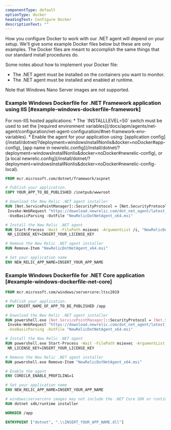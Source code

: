 ```yaml
---
componentType: default
optionType: docker
headingText: Configure Docker
descriptionText: ""
---
```


How you configure Docker to work with our .NET agent will depend on your setup. We'll give some example Docker files below but these are only examples. The Docker files are meant to accomplish the same things that our standard install procedures do.

Some notes about how to implement your Docker file:

* The .NET agent must be installed on the containers you want to monitor.
* The .NET agent must be installed and enabled at runtime.

<Callout variant="important">
  Note that Windows Nano Server images are not supported.
</Callout>

### Example Windows Dockerfile for .NET Framework application using IIS [#example-windows-dockerfile-framework]

<Callout variant="important">
  For non-IIS hosted applications:
  * The `INSTALLLEVEL=50` switch must be used to set the [required environment variables](/docs/apm/agents/net-agent/configuration/net-agent-configuration/#net-framework-env-variables).
  * Enable the agent for your application using: [application config](/install/dotnet/?deployment=windowsInstallNonIis&docker=noDocker#app-config), [app name in newrelic.config](/install/dotnet/?deployment=windowsInstallNonIis&docker=noDocker#newrelic-config), or [a local newrelic.config](/install/dotnet/?deployment=windowsInstallNonIis&docker=noDocker#newrelic-config-local).
</Callout>

```dockerfile
FROM mcr.microsoft.com/dotnet/framework/aspnet

# Publish your application.
COPY YOUR_APP_TO_BE_PUBLISHED /inetpub/wwwroot

# Download the New Relic .NET agent installer
RUN [Net.ServicePointManager]::SecurityProtocol = [Net.SecurityProtocolType]::Tls12;\
 Invoke-WebRequest "https://download.newrelic.com/dot_net_agent/latest_release/NewRelicDotNetAgent_x64.msi"\
 -UseBasicParsing -OutFile "NewRelicDotNetAgent_x64.msi"

# Install the New Relic .NET agent
RUN Start-Process -Wait -FilePath msiexec -ArgumentList /i, "NewRelicDotNetAgent_x64.msi", /qn,\
 NR_LICENSE_KEY=INSERT_YOUR_LICENSE_KEY

# Remove the New Relic .NET agent installer
RUN Remove-Item "NewRelicDotNetAgent_x64.msi"

# Set your application name
ENV NEW_RELIC_APP_NAME=INSERT_YOUR_APP_NAME
```

### Example Windows Dockerfile for .NET Core application [#example-windows-dockerfile-net-core]

```dockerfile
FROM mcr.microsoft.com/windows/servercore:ltsc2019

# Publish your application.
COPY INSERT_NAME_OF_APP_TO_BE_PUBLISHED /app

# Download the New Relic .NET agent installer
RUN powershell.exe [Net.ServicePointManager]::SecurityProtocol = [Net.SecurityProtocolType]::Tls12;\
 Invoke-WebRequest "https://download.newrelic.com/dot_net_agent/latest_release/NewRelicDotNetAgent_x64.msi"\
 -UseBasicParsing -OutFile "NewRelicDotNetAgent_x64.msi"

# Install the New Relic .NET agent
RUN powershell.exe Start-Process -Wait -FilePath msiexec -ArgumentList /i, "NewRelicDotNetAgent_x64.msi", /qn,\
 NR_LICENSE_KEY=INSERT_YOUR_LICENSE_KEY

# Remove the New Relic .NET agent installer
RUN powershell.exe Remove-Item "NewRelicDotNetAgent_x64.msi"

# Enable the agent
ENV CORECLR_ENABLE_PROFILING=1

# Set your application name
ENV NEW_RELIC_APP_NAME=INSERT_YOUR_APP_NAME

# windows/servercore images may not include the .NET Core SDK or runtime
RUN dotnet sdk/runtime installer

WORKDIR /app

ENTRYPOINT ["dotnet", ".\\INSERT_YOUR_APP_NAME.dll"]
```



